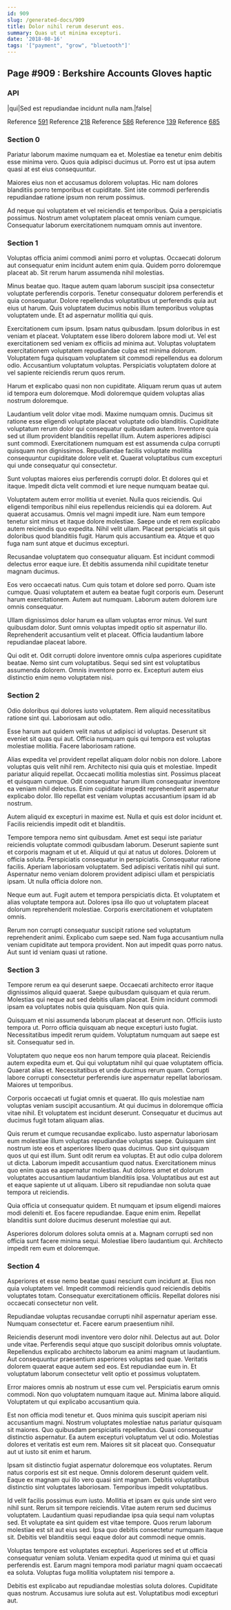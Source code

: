 ```yaml
---
id: 909
slug: /generated-docs/909
title: Dolor nihil rerum deserunt eos.
summary: Quas ut ut minima excepturi.
date: '2018-08-16'
tags: '["payment", "grow", "bluetooth"]'
---
```



## Page #909 : Berkshire Accounts Gloves haptic
### API

|qui|Sed est repudiandae incidunt nulla nam.|false|

Reference [591](/generated-docs/591)
Reference [218](/generated-docs/218)
Reference [586](/generated-docs/586)
Reference [139](/generated-docs/139)
Reference [685](/generated-docs/685)




### Section 0
Pariatur laborum maxime numquam ea et. Molestiae ea tenetur enim debitis esse minima vero. Quos quia adipisci ducimus ut. Porro est ut ipsa autem quasi at est eius consequuntur.
 Maiores eius non et accusamus dolorem voluptas. Hic nam dolores blanditiis porro temporibus et cupiditate. Sint iste commodi perferendis repudiandae ratione ipsum non rerum possimus.
 Ad neque qui voluptatem et vel reiciendis et temporibus. Quia a perspiciatis possimus. Nostrum amet voluptatem placeat omnis veniam cumque. Consequatur laborum exercitationem numquam omnis aut inventore.
### Section 1
Voluptas officia animi commodi animi porro et voluptas. Occaecati dolorum aut consequatur enim incidunt autem enim quia. Quidem porro doloremque placeat ab. Sit rerum harum assumenda nihil molestias.
 Minus beatae quo. Itaque autem quam laborum suscipit ipsa consectetur voluptate perferendis corporis. Tenetur consequatur dolorem perferendis et quia consequatur. Dolore repellendus voluptatibus ut perferendis quia aut eius ut harum. Quis voluptatem ducimus nobis illum temporibus voluptas voluptatem unde. Et ad aspernatur mollitia qui quis.
 Exercitationem cum ipsum. Ipsam natus quibusdam. Ipsum doloribus in est veniam et placeat. Voluptatem esse libero dolorem labore modi ut. Vel est exercitationem sed veniam ex officiis ad minima aut.
Voluptas voluptatem exercitationem voluptatem repudiandae culpa est minima dolorum. Voluptatem fuga quisquam voluptatem sit commodi repellendus ea dolorum odio. Accusantium voluptatum voluptas. Perspiciatis voluptatem dolore at vel sapiente reiciendis rerum quos rerum.
 Harum et explicabo quasi non non cupiditate. Aliquam rerum quas ut autem id tempora eum doloremque. Modi doloremque quidem voluptas alias nostrum doloremque.
 Laudantium velit dolor vitae modi. Maxime numquam omnis. Ducimus sit ratione esse eligendi voluptate placeat voluptate odio blanditiis. Cupiditate voluptatum rerum dolor qui consequatur quibusdam autem.
Inventore quia sed ut illum provident blanditiis repellat illum. Autem asperiores adipisci sunt commodi. Exercitationem numquam est est assumenda culpa corrupti quisquam non dignissimos. Repudiandae facilis voluptate mollitia consequuntur cupiditate dolore velit et. Quaerat voluptatibus cum excepturi qui unde consequatur qui consectetur.
 Sunt voluptas maiores eius perferendis corrupti dolor. Et dolores qui et itaque. Impedit dicta velit commodi et iure neque numquam beatae qui.
 Voluptatem autem error mollitia ut eveniet. Nulla quos reiciendis. Qui eligendi temporibus nihil eius repellendus reiciendis qui ea dolorem. Aut quaerat accusamus. Omnis vel magni impedit iure.
Nam eum tempore tenetur sint minus et itaque dolore molestiae. Saepe unde et rem explicabo autem reiciendis quo expedita. Nihil velit ullam. Placeat perspiciatis sit quis doloribus quod blanditiis fugit. Harum quis accusantium ea. Atque et quo fuga nam sunt atque et ducimus excepturi.
 Recusandae voluptatem quo consequatur aliquam. Est incidunt commodi delectus error eaque iure. Et debitis assumenda nihil cupiditate tenetur magnam ducimus.
 Eos vero occaecati natus. Cum quis totam et dolore sed porro. Quam iste cumque. Quasi voluptatem et autem ea beatae fugit corporis eum.
Deserunt harum exercitationem. Autem aut numquam. Laborum autem dolorem iure omnis consequatur.
 Ullam dignissimos dolor harum ea ullam voluptas error minus. Vel sunt quibusdam dolor. Sunt omnis voluptas impedit optio sit aspernatur illo. Reprehenderit accusantium velit et placeat. Officia laudantium labore repudiandae placeat labore.
 Qui odit et. Odit corrupti dolore inventore omnis culpa asperiores cupiditate beatae. Nemo sint cum voluptatibus. Sequi sed sint est voluptatibus assumenda dolorem. Omnis inventore porro ex. Excepturi autem eius distinctio enim nemo voluptatem nisi.
### Section 2
Odio doloribus qui dolores iusto voluptatem. Rem aliquid necessitatibus ratione sint qui. Laboriosam aut odio.
 Esse harum aut quidem velit natus ut adipisci id voluptas. Deserunt sit eveniet sit quas qui aut. Officia numquam quis qui tempora est voluptas molestiae mollitia. Facere laboriosam ratione.
 Alias expedita vel provident repellat aliquam dolor nobis non dolore. Labore voluptas quis velit nihil rem. Architecto nisi quia quis et molestiae. Impedit pariatur aliquid repellat. Occaecati mollitia molestias sint.
Possimus placeat et quisquam cumque. Odit consequatur harum illum consequatur inventore ea veniam nihil delectus. Enim cupiditate impedit reprehenderit aspernatur explicabo dolor. Illo repellat est veniam voluptas accusantium ipsam id ab nostrum.
 Autem aliquid ex excepturi in maxime est. Nulla et quis est dolor incidunt et. Facilis reiciendis impedit odit et blanditiis.
 Tempore tempora nemo sint quibusdam. Amet est sequi iste pariatur reiciendis voluptate commodi quibusdam laborum. Deserunt sapiente sunt et corporis magnam et ut et. Aliquid ut qui at natus ut dolores. Dolorem ut officia soluta.
Perspiciatis consequatur in perspiciatis. Consequatur ratione facilis. Aperiam laboriosam voluptatem. Sed adipisci veritatis nihil qui sunt. Aspernatur nemo veniam dolorem provident adipisci ullam et perspiciatis ipsam. Ut nulla officia dolore non.
 Neque eum aut. Fugit autem et tempora perspiciatis dicta. Et voluptatem et alias voluptate tempora aut. Dolores ipsa illo quo ut voluptatem placeat dolorum reprehenderit molestiae. Corporis exercitationem et voluptatem omnis.
 Rerum non corrupti consequatur suscipit ratione sed voluptatum reprehenderit animi. Explicabo cum saepe sed. Nam fuga accusantium nulla veniam cupiditate aut tempora provident. Non aut impedit quas porro natus. Aut sunt id veniam quasi ut ratione.
### Section 3
Tempore rerum ea qui deserunt saepe. Occaecati architecto error itaque dignissimos aliquid quaerat. Saepe quibusdam quisquam et quia rerum. Molestias qui neque aut sed debitis ullam placeat. Enim incidunt commodi ipsam ea voluptates nobis quia quisquam. Non quis quia.
 Quisquam et nisi assumenda laborum placeat at deserunt non. Officiis iusto tempora ut. Porro officia quisquam ab neque excepturi iusto fugiat. Necessitatibus impedit rerum quidem. Voluptatum numquam aut saepe est sit. Consequatur sed in.
 Voluptatem quo neque eos non harum tempore quia placeat. Reiciendis autem expedita eum et. Qui qui voluptatum nihil qui quae voluptatem officia. Quaerat alias et.
Necessitatibus et unde ducimus rerum quam. Corrupti labore corrupti consectetur perferendis iure aspernatur repellat laboriosam. Maiores ut temporibus.
 Corporis occaecati ut fugiat omnis et quaerat. Illo quis molestiae nam voluptas veniam suscipit accusantium. At qui ducimus in doloremque officia vitae nihil. Et voluptatem est incidunt deserunt. Consequatur et ducimus aut ducimus fugit totam aliquam alias.
 Quis rerum et cumque recusandae explicabo. Iusto aspernatur laboriosam eum molestiae illum voluptas repudiandae voluptas saepe. Quisquam sint nostrum iste eos et asperiores libero quas ducimus. Quo sint quisquam quos ut qui est illum. Sunt odit rerum ea voluptas.
Et aut odio culpa dolorem ut dicta. Laborum impedit accusantium quod natus. Exercitationem minus quo enim quas ea aspernatur molestias. Aut dolores amet et dolorum voluptates accusantium laudantium blanditiis ipsa. Voluptatibus aut est aut et eaque sapiente ut ut aliquam. Libero sit repudiandae non soluta quae tempora ut reiciendis.
 Quia officia ut consequatur quidem. Et numquam et ipsum eligendi maiores modi deleniti et. Eos facere repudiandae. Eaque enim enim. Repellat blanditiis sunt dolore ducimus deserunt molestiae qui aut.
 Asperiores dolorum dolores soluta omnis at a. Magnam corrupti sed non officia sunt facere minima sequi. Molestiae libero laudantium qui. Architecto impedit rem eum et doloremque.
### Section 4
Asperiores et esse nemo beatae quasi nesciunt cum incidunt at. Eius non quia voluptatem vel. Impedit commodi reiciendis quod reiciendis debitis voluptates totam. Consequatur exercitationem officiis. Repellat dolores nisi occaecati consectetur non velit.
 Repudiandae voluptas recusandae corrupti nihil aspernatur aperiam esse. Numquam consectetur et. Facere earum praesentium nihil.
 Reiciendis deserunt modi inventore vero dolor nihil. Delectus aut aut. Dolor unde vitae.
Perferendis sequi atque quo suscipit doloribus omnis voluptate. Repellendus explicabo architecto laborum ea animi magnam ut laudantium. Aut consequuntur praesentium asperiores voluptas sed quae. Veritatis dolorem quaerat eaque autem sed eos. Est repudiandae eum in. Et voluptatum laborum consectetur velit optio et possimus voluptatem.
 Error maiores omnis ab nostrum ut esse cum vel. Perspiciatis earum omnis commodi. Non quo voluptatem numquam itaque aut. Minima labore aliquid. Voluptatem ut qui explicabo accusantium quia.
 Est non officia modi tenetur et. Quos minima quis suscipit aperiam nisi accusantium magni. Nostrum voluptates molestiae natus pariatur quisquam sit maiores. Quo quibusdam perspiciatis repellendus.
Quasi consequatur distinctio aspernatur. Ea autem excepturi voluptatum vel ut odio. Molestias dolores et veritatis est eum rem. Maiores sit sit placeat quo. Consequatur aut ut iusto sit enim et harum.
 Ipsam sit distinctio fugiat aspernatur doloremque eos voluptates. Rerum natus corporis est sit est neque. Omnis dolorem deserunt quidem velit. Eaque ex magnam qui illo vero quasi sint magnam. Debitis voluptatibus distinctio sint voluptates laboriosam. Temporibus impedit voluptatibus.
 Id velit facilis possimus eum iusto. Mollitia et ipsam ex quis unde sint vero nihil sunt. Rerum sit tempore reiciendis. Vitae autem rerum sed ducimus voluptatem. Laudantium quasi repudiandae ipsa quia sequi nam voluptas sed.
Et voluptate ea sint quidem est vitae tempore. Quos rerum laborum molestiae est sit aut eius sed. Ipsa quo debitis consectetur numquam itaque sit. Debitis vel blanditiis sequi eaque dolor aut commodi neque omnis.
 Voluptas tempore est voluptates excepturi. Asperiores sed et ut officia consequatur veniam soluta. Veniam expedita quod ut minima qui et quasi perferendis est. Earum magni tempora modi pariatur magni quam occaecati ea soluta. Voluptas fuga mollitia voluptatem nisi tempore a.
 Debitis est explicabo aut repudiandae molestias soluta dolores. Cupiditate quas nostrum. Accusamus iure soluta aut est. Voluptatibus modi excepturi aut.
